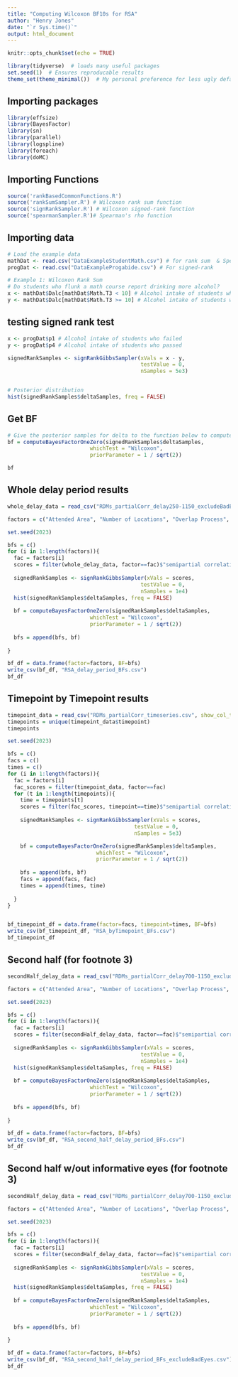 ```yaml
---
title: "Computing Wilcoxon BF10s for RSA"
author: "Henry Jones"
date: "`r Sys.time()`"
output: html_document
---
```


<!---
In order to check that all the necessary packages are installed, Click the File > New File > R Markdown button and keep all of the options as is. Save the document somewhere, and, while that new document is open, click the knit button. If a window with some plots shows up, everything is installed correctly. If RStudio prompts you to install any packages, you should install them.
-->

<!---
Please save this file as Homework1_lastname_firstname.Rmd

Be sure to update the author field in the block above.

While you are working on your homework, you can use the green arrows to run a "chunk" of code. In order to produce the final document, use the knit button. You will turn in both the Rmd file and the knitted html file, which will appear next to wherever you saved the Rmd file if there are no errors.

Beware, if you run chunks out of order or reuse variable names your code may produce different results when it is run again from top to bottom. Before you knit your document, it is a good idea to run all the chunks in order from top to bottom in a clean environment. Use the broom button in the environment pane to clear your variables and click the Session > Restart R and Run All Chunks.

If you ever want to reference the documentation about a function, go to the console below and type ?function_name. Try it now with ?read_csv.
-->
```r
knitr::opts_chunk$set(echo = TRUE)

library(tidyverse)  # loads many useful packages
set.seed(1)  # Ensures reproducable results
theme_set(theme_minimal())  # My personal preference for less ugly default plots

```

## Importing packages
```r
library(effsize)
library(BayesFactor)
library(sn)
library(parallel)
library(logspline)
library(foreach)
library(doMC)
```

## Importing Functions

```r
source('rankBasedCommonFunctions.R')
source('rankSumSampler.R') # Wilcoxon rank sum function
source('signRankSampler.R') # Wilcoxon signed-rank function
source('spearmanSampler.R')# Spearman's rho function
```


## Importing data
```r
# Load the example data
mathDat <- read.csv("DataExampleStudentMath.csv") # for rank sum  & Spearman's rho
progDat <- read.csv("DataExampleProgabide.csv") # For signed-rank

# Example 1: Wilcoxon Rank Sum
# Do students who flunk a math course report drinking more alcohol?
x <- mathDat$Dalc[mathDat$Math.T3 < 10] # Alcohol intake of students who failed
y <- mathDat$Dalc[mathDat$Math.T3 >= 10] # Alcohol intake of students who passed
```


## testing signed rank test
```r
x <- progDat$p1 # Alcohol intake of students who failed
y <- progDat$p4 # Alcohol intake of students who passed

signedRankSamples <- signRankGibbsSampler(xVals = x - y,
                                          testValue = 0,
                                          nSamples = 5e3)


# Posterior distribution
hist(signedRankSamples$deltaSamples, freq = FALSE)

```

## Get BF

```r
# Give the posterior samples for delta to the function below to compute BF01
bf = computeBayesFactorOneZero(signedRankSamples$deltaSamples, 
                          whichTest = "Wilcoxon",
                          priorParameter = 1 / sqrt(2))

bf
```

## Whole delay period results

```r
whole_delay_data = read_csv("RDMs_partialCorr_delay250-1150_excludeBadEyes-False.csv", show_col_types = FALSE)

factors = c("Attended Area", "Number of Locations", "Overlap Process", "Set Size")

set.seed(2023)

bfs = c()
for (i in 1:length(factors)){
  fac = factors[i]
  scores = filter(whole_delay_data, factor==fac)$"semipartial correlation"
  
  signedRankSamples <- signRankGibbsSampler(xVals = scores,
                                          testValue = 0,
                                          nSamples = 1e4)
  hist(signedRankSamples$deltaSamples, freq = FALSE)
  
  bf = computeBayesFactorOneZero(signedRankSamples$deltaSamples, 
                          whichTest = "Wilcoxon",
                          priorParameter = 1 / sqrt(2))
  
  bfs = append(bfs, bf)
  
}

bf_df = data.frame(factor=factors, BF=bfs)
write_csv(bf_df, "RSA_delay_period_BFs.csv")
bf_df
```


## Timepoint by Timepoint results
```r
timepoint_data = read_csv("RDMs_partialCorr_timeseries.csv", show_col_types = FALSE)
timepoints = unique(timepoint_data$timepoint)
timepoints

set.seed(2023)

bfs = c()
facs = c()
times = c()
for (i in 1:length(factors)){
  fac = factors[i]
  fac_scores = filter(timepoint_data, factor==fac)
  for (t in 1:length(timepoints)){
    time = timepoints[t]
    scores = filter(fac_scores, timepoint==time)$"semipartial correlation"
    
    signedRankSamples <- signRankGibbsSampler(xVals = scores,
                                        testValue = 0,
                                        nSamples = 5e3)

    bf = computeBayesFactorOneZero(signedRankSamples$deltaSamples, 
                            whichTest = "Wilcoxon",
                            priorParameter = 1 / sqrt(2))
    
    bfs = append(bfs, bf)
    facs = append(facs, fac)
    times = append(times, time)
    
  }
}


bf_timepoint_df = data.frame(factor=facs, timepoint=times, BF=bfs)
write_csv(bf_timepoint_df, "RSA_byTimepoint_BFs.csv")
bf_timepoint_df
```


## Second half (for footnote 3)
```r
secondHalf_delay_data = read_csv("RDMs_partialCorr_delay700-1150_excludeBadEyes-False.csv", show_col_types = FALSE)

factors = c("Attended Area", "Number of Locations", "Overlap Process", "Set Size")

set.seed(2023)

bfs = c()
for (i in 1:length(factors)){
  fac = factors[i]
  scores = filter(secondHalf_delay_data, factor==fac)$"semipartial correlation"
  
  signedRankSamples <- signRankGibbsSampler(xVals = scores,
                                          testValue = 0,
                                          nSamples = 1e4)
  hist(signedRankSamples$deltaSamples, freq = FALSE)
  
  bf = computeBayesFactorOneZero(signedRankSamples$deltaSamples, 
                          whichTest = "Wilcoxon",
                          priorParameter = 1 / sqrt(2))
  
  bfs = append(bfs, bf)
  
}

bf_df = data.frame(factor=factors, BF=bfs)
write_csv(bf_df, "RSA_second_half_delay_period_BFs.csv")
bf_df
```


## Second half w/out informative eyes (for footnote 3)
```r
secondHalf_delay_data = read_csv("RDMs_partialCorr_delay700-1150_excludeBadEyes-True.csv", show_col_types = FALSE)

factors = c("Attended Area", "Number of Locations", "Overlap Process", "Set Size")

set.seed(2023)

bfs = c()
for (i in 1:length(factors)){
  fac = factors[i]
  scores = filter(secondHalf_delay_data, factor==fac)$"semipartial correlation"
  
  signedRankSamples <- signRankGibbsSampler(xVals = scores,
                                          testValue = 0,
                                          nSamples = 1e4)
  hist(signedRankSamples$deltaSamples, freq = FALSE)
  
  bf = computeBayesFactorOneZero(signedRankSamples$deltaSamples, 
                          whichTest = "Wilcoxon",
                          priorParameter = 1 / sqrt(2))
  
  bfs = append(bfs, bf)
  
}

bf_df = data.frame(factor=factors, BF=bfs)
write_csv(bf_df, "RSA_second_half_delay_period_BFs_excludeBadEyes.csv")
bf_df
```